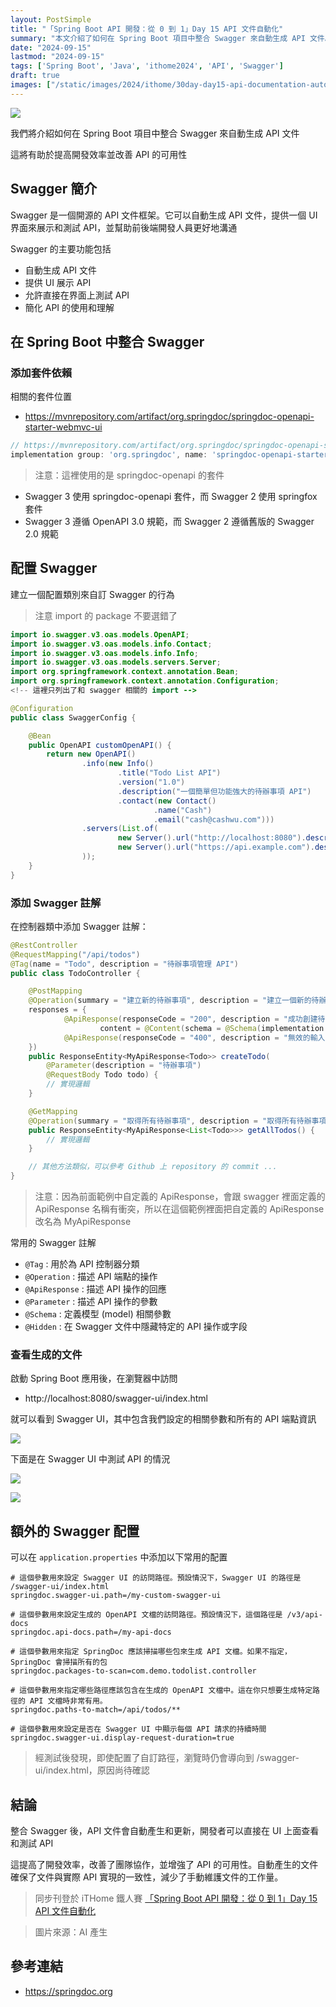 ```yaml
---
layout: PostSimple
title: "「Spring Boot API 開發：從 0 到 1」Day 15 API 文件自動化"
summary: "本文介紹了如何在 Spring Boot 項目中整合 Swagger 來自動生成 API 文件。文章首先簡要介紹了 Swagger 及其主要功能，然後詳細說明了在 Spring Boot 中整合 Swagger 的步驟，包括添加依賴、配置 Swagger、在控制器中添加 Swagger 註解等。文章還介紹了常用的 Swagger 註解及其用途，以及如何查看生成的 API 文件。此外，文章還提供了一些額外的 Swagger 配置選項。最後，文章總結了整合 Swagger 的好處，強調了它對提高開發效率、改善團隊協作和增強 API 可用性的重要性。這篇文章為 Spring Boot 開發者提供了一個全面的 API 文檔自動化指南"
date: "2024-09-15"
lastmod: "2024-09-15"
tags: ['Spring Boot', 'Java', 'ithome2024', 'API', 'Swagger']
draft: true
images: ["/static/images/2024/ithome/30day-day15-api-documentation-automation/cover.webp"]
---
```


![](/static/images/2024/ithome/30day-day15-api-documentation-automation/cover.webp)


我們將介紹如何在 Spring Boot 項目中整合 Swagger 來自動生成 API 文件

這將有助於提高開發效率並改善 API 的可用性

## Swagger 簡介

Swagger 是一個開源的 API 文件框架。它可以自動生成 API 文件，提供一個 UI 界面來展示和測試 API，並幫助前後端開發人員更好地溝通

Swagger 的主要功能包括

- 自動生成 API 文件
- 提供 UI 展示 API
- 允許直接在界面上測試 API
- 簡化 API 的使用和理解


## 在 Spring Boot 中整合 Swagger


### 添加套件依賴

相關的套件位置
- https://mvnrepository.com/artifact/org.springdoc/springdoc-openapi-starter-webmvc-ui

```groovy
// https://mvnrepository.com/artifact/org.springdoc/springdoc-openapi-starter-webmvc-ui
implementation group: 'org.springdoc', name: 'springdoc-openapi-starter-webmvc-ui', version: '2.6.0'
```

> 注意：這裡使用的是 springdoc-openapi 的套件
- Swagger 3 使用 springdoc-openapi 套件，而 Swagger 2 使用 springfox 套件
- Swagger 3 遵循 OpenAPI 3.0 規範，而 Swagger 2 遵循舊版的 Swagger 2.0 規範

## 配置 Swagger

建立一個配置類別來自訂 Swagger 的行為

> 注意 import 的 package 不要選錯了

```java
import io.swagger.v3.oas.models.OpenAPI;
import io.swagger.v3.oas.models.info.Contact;
import io.swagger.v3.oas.models.info.Info;
import io.swagger.v3.oas.models.servers.Server;
import org.springframework.context.annotation.Bean;
import org.springframework.context.annotation.Configuration;
<!-- 這裡只列出了和 swagger 相關的 import -->

@Configuration
public class SwaggerConfig {

    @Bean
    public OpenAPI customOpenAPI() {
        return new OpenAPI()
                .info(new Info()
                        .title("Todo List API")
                        .version("1.0")
                        .description("一個簡單但功能強大的待辦事項 API")
                        .contact(new Contact()
                                .name("Cash")
                                .email("cash@cashwu.com")))
                .servers(List.of(
                        new Server().url("http://localhost:8080").description("開發環境"),
                        new Server().url("https://api.example.com").description("生產環境")
                ));
    }
}
```

### 添加 Swagger 註解

在控制器類中添加 Swagger 註解：

```java
@RestController
@RequestMapping("/api/todos")
@Tag(name = "Todo", description = "待辦事項管理 API")
public class TodoController {

    @PostMapping
    @Operation(summary = "建立新的待辦事項", description = "建立一個新的待辦事項並將其加入清單中",
    responses = {
            @ApiResponse(responseCode = "200", description = "成功創建待辦事項",
                    content = @Content(schema = @Schema(implementation = ApiResponse.class))),
            @ApiResponse(responseCode = "400", description = "無效的輸入")
    })
    public ResponseEntity<MyApiResponse<Todo>> createTodo(
        @Parameter(description = "待辦事項")
        @RequestBody Todo todo) {
        // 實現邏輯
    }

    @GetMapping
    @Operation(summary = "取得所有待辦事項", description = "取得所有待辦事項的清單")
    public ResponseEntity<MyApiResponse<List<Todo>>> getAllTodos() {
        // 實現邏輯
    }

    // 其他方法類似，可以參考 Github 上 repository 的 commit ...
}
```

> 注意：因為前面範例中自定義的 ApiResponse，會跟 swagger 裡面定義的 ApiResponse 名稱有衝突，所以在這個範例裡面把自定義的 ApiResponse 改名為 MyApiResponse

常用的 Swagger 註解
- `@Tag` : 用於為 API 控制器分類
- `@Operation` : 描述 API 端點的操作
- `@ApiResponse` : 描述 API 操作的回應
- `@Parameter` : 描述 API 操作的參數
- `@Schema` : 定義模型 (model) 相關參數
- `@Hidden` : 在 Swagger 文件中隱藏特定的 API 操作或字段

### 查看生成的文件

啟動 Spring Boot 應用後，在瀏覽器中訪問

- http://localhost:8080/swagger-ui/index.html

就可以看到 Swagger UI，其中包含我們設定的相關參數和所有的 API 端點資訊

![](/static/images/2024/ithome/30day-day15-api-documentation-automation/01.webp)

下面是在 Swagger UI 中測試 API 的情況

![](/static/images/2024/ithome/30day-day15-api-documentation-automation/02.webp)

![](/static/images/2024/ithome/30day-day15-api-documentation-automation/03.webp)

## 額外的 Swagger 配置

可以在 `application.properties` 中添加以下常用的配置  

```properties
# 這個參數用來設定 Swagger UI 的訪問路徑。預設情況下，Swagger UI 的路徑是 /swagger-ui/index.html
springdoc.swagger-ui.path=/my-custom-swagger-ui

# 這個參數用來設定生成的 OpenAPI 文檔的訪問路徑。預設情況下，這個路徑是 /v3/api-docs
springdoc.api-docs.path=/my-api-docs

# 這個參數用來指定 SpringDoc 應該掃描哪些包來生成 API 文檔。如果不指定，SpringDoc 會掃描所有的包
springdoc.packages-to-scan=com.demo.todolist.controller

# 這個參數用來指定哪些路徑應該包含在生成的 OpenAPI 文檔中。這在你只想要生成特定路徑的 API 文檔時非常有用。
springdoc.paths-to-match=/api/todos/**

# 這個參數用來設定是否在 Swagger UI 中顯示每個 API 請求的持續時間
springdoc.swagger-ui.display-request-duration=true
```

> 經測試後發現，即使配置了自訂路徑，瀏覽時仍會導向到 /swagger-ui/index.html，原因尚待確認

## 結論

整合 Swagger 後，API 文件會自動產生和更新，開發者可以直接在 UI 上面查看和測試 API

這提高了開發效率，改善了團隊協作，並增強了 API 的可用性。自動產生的文件確保了文件與實際 API 實現的一致性，減少了手動維護文件的工作量。

> 同步刊登於 iTHome 鐵人賽 [「Spring Boot API 開發：從 0 到 1」Day 15 API 文件自動化](https://ithelp.ithome.com.tw/articles/10347859)

> 圖片來源：AI 產生

## 參考連結

- https://springdoc.org
